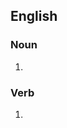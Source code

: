 ==English==

===Noun===
{{head|en|noun plural form}}

# {{plural of|stalemate|lang=en}}

===Verb===
{{head|en|verb form}}

# {{en-third-person singular of|stalemate}}